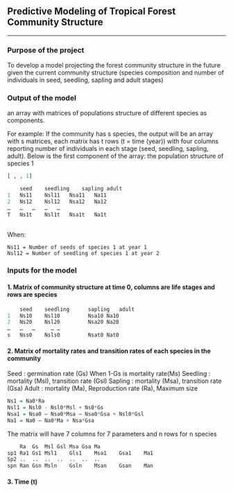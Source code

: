 ## Predictive Modeling of Tropical Forest Community Structure

---

### Purpose of the project
To develop a model projecting the forest community structure in the future given the current community structure (species composition and number of individuals in seed, seedling, sapling and adult stages)

### Output of the model
an array with matrices of populations structure of different species as components.

For example: If the community has s species, the output will be an array with s matrices, each matrix has t rows (t = time (year)) with four columns reporting number of individuals in each stage (seed, seedling, sapling, adult).  Below is the first component of the array: the population structure of species 1

```r
[ , , 1]

	seed	seedling	sapling	adult
1	Ns11	Nsl11	Nsa11	Na11
2	Ns12	Nsl12	Nsa12	Na12
…	…	…	…	…
T	Ns1t	Nsl1t	Nsa1t	Na1t
	
```

When:
	
	Ns11 = Number of seeds of species 1 at year 1
	Nsl12 = Number of seedling of species 1 at year 2


### Inputs for the model
#### 1. Matrix of community structure at time 0, columns are life stages and rows are species

```r

	seed	seedling	  sapling	adult
1	Ns10	Nsl10		  Nsa10	Na10
2	Ns20	Nsl20		  Nsa20	Na20
…	…	…	  …	…
s	Nss0	Nsls0		  Nsat0	Nat0

```

#### 2. Matrix of mortality rates and transition rates of each species in the community

Seed : germination rate (Gs) When 1-Gs is  mortality rate(Ms)
Seedling : mortality (Msl), transition rate (Gsl)
Sapling : mortality (Msa), transition rate (Gsa)
Adult : mortality (Ma), Reproduction rate (Ra), Maximum size

```r

Ns1 = Na0*Ra
Nsl1 = Nsl0 - Nsl0*Msl + Ns0*Gs
Nsa1 = Nsa0 – Nsa0*Msa – Nsa0*Gsa + Nsl0*Gsl
Na1 = Na0 – Na0*Ma + Nsa*Gsa

```
The matrix will have 7 columns for 7 parameters and n rows for n species

```r

	Ra	Gs	Msl	Gsl	Msa	Gsa	Ma
sp1	Ra1	Gs1	Msl1	Gls1	Msa1	Gsa1	Ma1
Sp2	..	..	..	..	..	..	..
spn	Ran	Gsn	Msln	Gsln	Msan	Gsan	Man

```

#### 3. Time (t)
